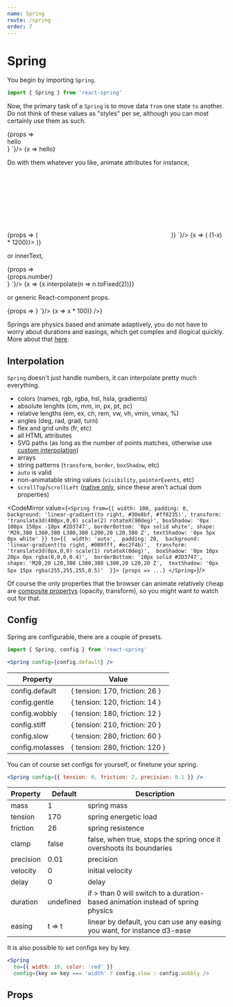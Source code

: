 ```yaml
---
name: Spring
route: /spring
order: 7
---
```



# Spring

You begin by importing `Spring`.

```jsx
import { Spring } from 'react-spring'
```

<RewindSpringProvider>
  <p>
    Now, the primary task of a <code>Spring</code> is to move data <code>from</code> one state <code>to</code> another. <span className="highlight">Do not think of these values as "styles"</span> per se, although you can most certainly use them as such.
  </p>

  <div className="code-table">
    <CodeMirror value={`<Spring
  from={{ opacity: 0 }}
  to={{ opacity: 1 }}>
  {props => <div style={props}>hello</div>}
</Spring>`}/>
    <RewindSpring>
      {x => <animated.div style={{ opacity: x }}>hello</animated.div>}
    </RewindSpring>
  </div>

  <p>
    Do with them whatever you like, animate <span className="highlight">attributes</span> for instance, 
  </p>

  <div className="code-table">
    <CodeMirror value={`<Spring
  from={{ x: 100 }}
  to={{ x: 0 }}>
  {props => (
    <svg strokeDashoffset={props.x}>
      <path d="..." />
    </svg>
  )}
</Spring>`}/>
    <RewindSpring>
      {x => (
        <animated.svg
          style={{ width: 120, height: 120, opacity: x.interpolate({ range: [0,0.05,1], output: [0,1,1] }) }}
          viewBox="-10 -10 404 404"
          strokeWidth="10"
          fill="white"
          stroke="#b7b7b7"
          strokeLinecap="round"
          strokeLinejoin="round"
          strokeDasharray={1200} strokeDashoffset={x.interpolate(x => (1-x) * 1200)}>
          <path d="m7.015625 243.40625c2.015625 7.554688 4.640625 15.105469 8.039063 23.136719 1 2.335937 2.082031 4.664062 3.34375 7.402343l.847656 1.765626c.824218 1.722656 1.65625 3.464843 2.539062 5.167968.894532 1.746094 1.847656 3.449219 2.824219 5.167969l1.046875 1.875c17.183594 29.839844 42.222656 54.582031 72.65625 71.6875l.800781.429687c1.710938.929688 3.429688 1.855469 5.214844 2.785157l6.359375 3.105469c1.199219.597656 2.425781 1.183593 2.921875 1.359374 2.015625.917969 4.132813 1.832032 6.085937 2.597657 4.898438 1.976562 9.945313 3.800781 15 5.433593l.976563.296876c2.335937.703124 4.632813 1.382812 6.976563 1.949218 1.296874.363282 2.65625.691406 4.175781 1.042969 2.265625.589844 4.632812 1.167969 6.175781 1.414063 2.535156.5625 5.070312 1.03125 7.089844 1.328124 2 .359376 4.09375.648438 5.628906.832032.800781.136718 1.59375.25 2.441406.320312 1.832032.289063 3.601563.472656 5.414063.648438 2.816406.253906 5.625.433594 8.503906.601562 3.25.15625 6.585937.246094 9.921875.246094s6.671875-.089844 9.984375-.273438c2.816406-.167968 5.625-.335937 8.496094-.597656 1.757812-.167968 3.511719-.34375 5.328125-.640625.792968-.054687 1.449218-.152343 1.910156-.230469 2.097656-.273437 4.183594-.554687 5.664062-.832031 2.539063-.378906 5.074219-.851562 6.890626-1.273437 2.261718-.390625 4.628906-.96875 7.160156-1.617188 1.292968-.304687 2.628906-.625 3.917968-.984375 2.351563-.566406 4.679688-1.261719 7.710938-2.175781 5.21875-1.589844 10.425781-3.472656 15.097656-5.445312 2.105469-.824219 4.214844-1.738282 5.511719-2.355469 1.214844-.484375 2.441406-1.070313 3.0625-1.398438l7.167969-3.496093c1.707031-.886719 3.355468-1.785157 4.992187-2.671876l1.035157-.558593c30.191406-16.976563 55.230468-41.722657 72.535156-71.769531l.925781-1.664063c.96875-1.71875 1.921875-3.414063 2.824219-5.167969.882812-1.695312 1.722656-3.441406 2.539062-5.167968l1.039063-2.167969c1.078125-2.335938 2.160156-4.664063 3.183593-7.0625 3.367188-7.96875 5.992188-15.511719 8.015626-23.121094.671874-2.535156 1.351562-5.167969 1.9375-7.664063 3.367187-14.152343 5.070312-28.847656 5.070312-43.664062 0-105.871094-86.136719-192-192-192s-192 86.128906-192 192c0 14.816406 1.703125 29.511719 5.0625 43.65625.59375 2.535156 1.273438 5.160156 1.953125 7.75zm184.984375-211.40625c88.222656 0 160 71.777344 160 160 0 12.328125-1.414062 24.542969-4.214844 36.34375-.527344 2.257812-1.136718 4.59375-1.722656 6.808594-1.621094 6.105468-3.773438 12.261718-6.519531 18.785156-.878907 2.046875-1.832031 4.09375-2.734375 6.046875l-.914063 1.902344c-.6875 1.425781-1.375 2.875-2.101562 4.28125-.738281 1.417969-1.503907 2.800781-2.296875 4.191406l-.878906 1.578125c-14.3125 24.855469-35.183594 45.476562-60.144532 59.503906l-.808594.4375c-1.574218.847656-3.160156 1.707032-4.800781 2.5625l-5.863281 2.847656c-.390625.191407-.777344.40625-1.871094.871094-1.503906.679688-3.074218 1.367188-5.015625 2.136719-4.042969 1.703125-8.203125 3.207031-13.035156 4.679687-1.820313.542969-3.589844 1.09375-5.429687 1.519532l-.90625.238281c-.839844.25-1.726563.449219-2.582032.648437l-1.097656.257813c-1.40625.367187-2.878906.75-5.007812 1.136719-1.789063.398437-3.566407.726562-5.878907 1.078125-1.480469.273437-3.03125.464843-4.566406.664062l-2.394531.296875c-1.292969.238282-2.527344.335938-3.710938.449219-2.472656.222656-4.9375.375-7.34375.511719-5.34375.292968-11.03125.292968-16.25 0-2.46875-.144532-4.933594-.296875-7.351562-.511719-1.230469-.121094-2.46875-.21875-3.765625-.457031l-2.136719-.257813-.257812-.03125c-1.535157-.199219-3.09375-.390625-5.09375-.75-1.792969-.265625-3.570313-.601562-6.082032-1.136719-1.40625-.25-2.878906-.625-4.285156-1l-1.097656-.257812c-.855469-.199219-1.742188-.398438-2.582032-.648438l-.90625-.238281c-1.832031-.425781-3.609374-.976562-5.839843-1.648437-4.351563-1.398438-8.632813-2.953125-12.992188-4.703125-1.566406-.617188-3.144531-1.304688-5.351562-2.289063-.390625-.160156-.777344-.367187-1.742188-.839844l-5.289062-2.574218c-1.640625-.847656-3.214844-1.707032-4.800781-2.5625l-.566407-.3125c-25.183593-14.160156-46.066406-34.78125-60.257812-59.421875l-1-1.792969c-.792969-1.390625-1.558594-2.777344-2.296875-4.191406-.726563-1.410156-1.414063-2.847656-2.101563-4.28125l-.867187-1.808594c-.941406-2.046875-1.894532-4.09375-2.75-6.078125-2.785156-6.585937-4.929688-12.746094-6.542969-18.800781-.59375-2.261719-1.191406-4.597656-1.738281-6.902344-2.800782-11.738281-4.214844-23.953125-4.214844-36.28125 0-88.222656 71.777344-160 160-160zm0 0"/>
          <path d="m192 320c61.761719 0 112-50.238281 112-112v-16h-224v16c0 61.761719 50.238281 112 112 112zm78.390625-96c-7.429687 36.472656-39.757813 64-78.390625 64s-70.960938-27.527344-78.390625-64zm0 0"/>
          <path d="m120 168h32v-24h24v-32h-24v-24h-32v24h-24v32h24zm0 0"/>
          <path d="m232 168h32v-24h24v-32h-24v-24h-32v24h-24v32h24zm0 0"/>
        </animated.svg>
      )}
    </RewindSpring>
  </div>

  <p>
    or <span className="highlight">innerText</span>,
  </p>

  <div className="code-table">
    <CodeMirror value={`<Spring
  from={{ number: 0 }}
  to={{ number: 1 }}>
  {props => <div>{props.number}</div>}
</Spring>`}/>
    <RewindSpring>
      {x => <animated.div style={{ fontFamily: 'monospace' }}>{x.interpolate(n => n.toFixed(2))}</animated.div>}
    </RewindSpring>
  </div>

  <p>
    or generic <span className="highlight">React-component props</span>.
  </p>

  <div className="code-table">
    <CodeMirror value={`<Spring
  from={{ value: 0 }}
  to={{ value: 100 }}>
  {props => <Donut value={props.value} />}
</Spring>`}/>
    <RewindSpring>
      {x => <AnimatedMeter type="circle" value={x.interpolate(x => x * 100)} />}
    </RewindSpring>
  </div>
</RewindSpringProvider>

<p>
  Springs are <span className="highlight">physics based</span> and animate adaptively, you do not have to worry about durations and easings, which get complex and illogical quickly. More about that <a href="/gotchas">here</a>.
</p>

## Interpolation

<p>
  <code>Spring</code> doesn't just handle numbers, it can <span className="highlight">interpolate pretty much everything</span>.
</p> 

* colors (names, rgb, rgba, hsl, hsla, gradients)
* absolute lenghts (cm, mm, in, px, pt, pc)
* relative lengths (em, ex, ch, rem, vw, vh, vmin, vmax, %)
* angles (deg, rad, grad, turn)
* flex and grid units (fr, etc)
* all HTML attributes
* SVG paths (as long as the number of points matches, otherwise use [custom interpolation](https://codesandbox.io/embed/lwpkp46om))
* arrays
* string patterns (`transform`, `border`, `boxShadow`, etc)
* `auto` is valid
* non-animatable string values (`visibility`, `pointerEvents`, etc)
* `scrollTop`/`scrollLeft` ([native only](/native), since these aren't actual dom properties)

<CodeMirror value={`<Spring
  from={{
    width: 100,
    padding: 0,
    background:
      'linear-gradient(to right, #30e8bf, #ff8235)',
    transform:
      'translate3d(400px,0,0) scale(2) rotateX(90deg)',
    boxShadow: '0px 100px 150px -10px #2D3747',
    borderBottom: '0px solid white',
    shape: 'M20,380 L380,380 L380,380 L200,20 L20,380 Z',
    textShadow: '0px 5px 0px white'
  }}
  to={{ 
    width: 'auto', 
    padding: 20, 
    background:
      'linear-gradient(to right, #009fff, #ec2f4b)', 
    transform: 
      'translate3d(0px,0,0) scale(1) rotateX(0deg)', 
    boxShadow: '0px 10px 20px 0px rgba(0,0,0,0.4)', 
    borderBottom: '10px solid #2D3747', 
    shape: 'M20,20 L20,380 L380,380 L380,20 L20,20 Z', 
    textShadow: '0px 5px 15px rgba(255,255,255,0.5)' 
  }}>
  {props => ...}
</Spring>`}/>

Of course the only properties that the browser can animate relatively cheap are [composite propertys](https://www.html5rocks.com/en/tutorials/speed/high-performance-animations/) (opacity, transform), so you might want to watch out for that.

## Config

Spring are configurable, there are a couple of presets.

```jsx
import { Spring, config } from 'react-spring'

<Spring config={config.default} />
````

| Property                  | Value |
| ------------------------- | ------- |
| config.default             | { tension: 170, friction: 26 }
| config.gentle              | { tension: 120, friction: 14 }
| config.wobbly              | { tension: 180, friction: 12 }
| config.stiff               | { tension: 210, friction: 20 }
| config.slow                | { tension: 280, friction: 60 }
| config.molasses            | { tension: 280, friction: 120 }

You can of course set configs for yourself, or finetune your spring. 

```jsx
<Spring config={{ tension: 0, friction: 2, precision: 0.1 }} />
````

| Property                  | Default | Description       |
| ------------------------- | ----------- | ------------- |
| mass                      | 1           | spring mass
| tension                   | 170         | spring energetic load
| friction                  | 26          | spring resistence
| clamp                     | false       | false, when true, stops the spring once it overshoots its boundaries
| precision                 | 0.01        | precision
| velocity                  | 0           | initial velocity
| delay                     | 0           | delay
| duration                  | undefined    | if > than 0 will switch to a duration-based animation instead of spring physics
| easing                    | t => t      | linear by default, you can use any easing you want, for instance d3-ease

It is also possible to set configs key by key.

```jsx
<Spring
  to={{ width: 10, color: 'red' }}
  config={key => key === 'width' ? config.slow : config.wobbly />
```

## Props

<PropsTable of={Spring} />